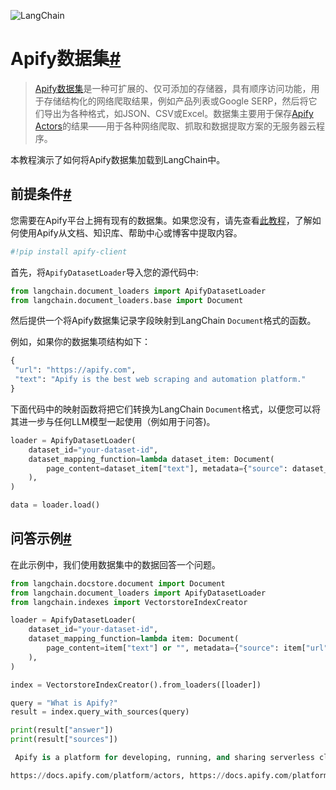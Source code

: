 

<Head>
  <script>
    {
      `(function() {
         var _hmt = _hmt || [];
(function() {
  var hm = document.createElement("script");
  hm.src = "https://hm.baidu.com/hm.js?e60fb290e204e04c5cb6f79b0ac1e697";
  var s = document.getElementsByTagName("script")[0]; 
  s.parentNode.insertBefore(hm, s);
})();
       })();`
    }
  </script>
</Head>

![LangChain](https://pica.zhimg.com/50/v2-56e8bbb52aa271012541c1fe1ceb11a2_r.gif)





Apify数据集[#](#apify-dataset "此标题的永久链接")
======================================

> 
> [Apify数据集](https://docs.apify.com/platform/storage/dataset)是一种可扩展的、仅可添加的存储器，具有顺序访问功能，用于存储结构化的网络爬取结果，例如产品列表或Google SERP，然后将它们导出为各种格式，如JSON、CSV或Excel。数据集主要用于保存[Apify Actors](https://apify.com/store)的结果——用于各种网络爬取、抓取和数据提取方案的无服务器云程序。
> 
> 
> 

本教程演示了如何将Apify数据集加载到LangChain中。

前提条件[#](#prerequisites "此标题的永久链接")
----------------------------------

您需要在Apify平台上拥有现有的数据集。如果您没有，请先查看[此教程](../../../agents/tools/examples/apify)，了解如何使用Apify从文档、知识库、帮助中心或博客中提取内容。

```python
#!pip install apify-client

```

首先，将`ApifyDatasetLoader`导入您的源代码中:

```python
from langchain.document_loaders import ApifyDatasetLoader
from langchain.document_loaders.base import Document

```

然后提供一个将Apify数据集记录字段映射到LangChain `Document`格式的函数。

例如，如果你的数据集项结构如下：

```python
{
 "url": "https://apify.com",
 "text": "Apify is the best web scraping and automation platform."
}

```

下面代码中的映射函数将把它们转换为LangChain `Document`格式，以便您可以将其进一步与任何LLM模型一起使用（例如用于问答)。

```python
loader = ApifyDatasetLoader(
    dataset_id="your-dataset-id",
    dataset_mapping_function=lambda dataset_item: Document(
        page_content=dataset_item["text"], metadata={"source": dataset_item["url"]}
    ),
)

```

```python
data = loader.load()

```

问答示例[#](#an-example-with-question-answering "Permalink to this headline")
-------------------------------------------------------------------------

在此示例中，我们使用数据集中的数据回答一个问题。

```python
from langchain.docstore.document import Document
from langchain.document_loaders import ApifyDatasetLoader
from langchain.indexes import VectorstoreIndexCreator

```

```python
loader = ApifyDatasetLoader(
    dataset_id="your-dataset-id",
    dataset_mapping_function=lambda item: Document(
        page_content=item["text"] or "", metadata={"source": item["url"]}
    ),
)

```

```python
index = VectorstoreIndexCreator().from_loaders([loader])

```

```python
query = "What is Apify?"
result = index.query_with_sources(query)

```

```python
print(result["answer"])
print(result["sources"])

```

```python
 Apify is a platform for developing, running, and sharing serverless cloud programs. It enables users to create web scraping and automation tools and publish them on the Apify platform.

https://docs.apify.com/platform/actors, https://docs.apify.com/platform/actors/running/actors-in-store, https://docs.apify.com/platform/security, https://docs.apify.com/platform/actors/examples

```

